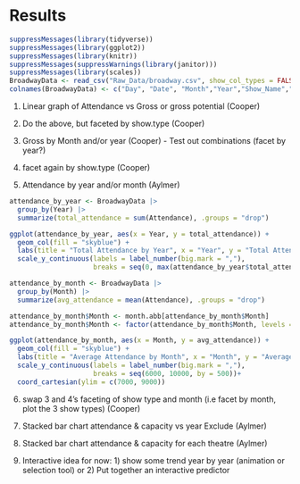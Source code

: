 # Results
```r
suppressMessages(library(tidyverse))
suppressMessages(library(ggplot2))
suppressMessages(library(knitr))
suppressMessages(suppressWarnings(library(janitor)))
suppressMessages(library(scales))
BroadwayData <- read_csv("Raw_Data/broadway.csv", show_col_types = FALSE)
colnames(BroadwayData) <- c("Day", "Date", "Month","Year","Show_Name","Show_Theatre","Show_Type","Attendance","Capacity","Gross","Gross_Potential","Performances")
```
1) Linear graph of Attendance vs Gross or gross potential (Cooper)

2) Do the above, but faceted by show.type (Cooper) 

3) Gross by Month and/or year (Cooper) - Test out combinations (facet by year?)

4) facet again by show.type (Cooper) 

5) Attendance by year and/or month (Aylmer) 
```r
attendance_by_year <- BroadwayData |> 
  group_by(Year) |> 
  summarize(total_attendance = sum(Attendance), .groups = "drop")

ggplot(attendance_by_year, aes(x = Year, y = total_attendance)) +
  geom_col(fill = "skyblue") +
  labs(title = "Total Attendance by Year", x = "Year", y = "Total Attendance Count")+
  scale_y_continuous(labels = label_number(big.mark = ","),
                     breaks = seq(0, max(attendance_by_year$total_attendance), by = 2500000))
```

```r
attendance_by_month <- BroadwayData |> 
  group_by(Month) |> 
  summarize(avg_attendance = mean(Attendance), .groups = "drop")

attendance_by_month$Month <- month.abb[attendance_by_month$Month]
attendance_by_month$Month <- factor(attendance_by_month$Month, levels = month.abb)

ggplot(attendance_by_month, aes(x = Month, y = avg_attendance)) +
  geom_col(fill = "skyblue") +
  labs(title = "Average Attendance by Month", x = "Month", y = "Average Attendance Count")+
  scale_y_continuous(labels = label_number(big.mark = ","),
                     breaks = seq(6000, 10000, by = 500))+
  coord_cartesian(ylim = c(7000, 9000))
```
6) swap 3 and 4's faceting of show type and month (i.e facet by month, plot the 3 show types) (Cooper) 

7) Stacked bar chart attendance & capacity vs year Exclude (Aylmer)

8) Stacked bar chart attendance & capacity for each theatre (Aylmer) 

9) Interactive idea for now: 1) show some trend year by year (animation or selection tool) or 2) Put together an interactive predictor